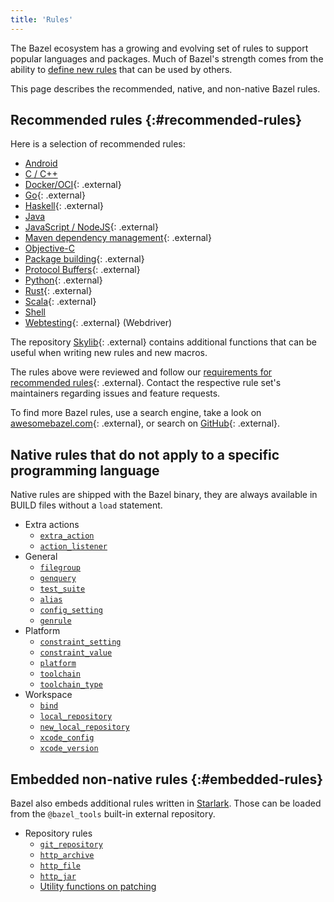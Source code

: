 ```yaml
---
title: 'Rules'
---
```


The Bazel ecosystem has a growing and evolving set of rules to support popular
languages and packages. Much of Bazel's strength comes from the ability to
[define new rules](/versions/8.0.0/extending/concepts) that can be used by others.

This page describes the recommended, native, and non-native Bazel rules.

## Recommended rules {:#recommended-rules}

Here is a selection of recommended rules:

* [Android](/versions/8.0.0/docs/bazel-and-android)
* [C / C++](/versions/8.0.0/docs/bazel-and-cpp)
* [Docker/OCI](https://github.com/bazel-contrib/rules_oci){: .external}
* [Go](https://github.com/bazelbuild/rules_go){: .external}
* [Haskell](https://github.com/tweag/rules_haskell){: .external}
* [Java](/versions/8.0.0/docs/bazel-and-java)
* [JavaScript / NodeJS](https://github.com/bazelbuild/rules_nodejs){: .external}
* [Maven dependency management](https://github.com/bazelbuild/rules_jvm_external){: .external}
* [Objective-C](/versions/8.0.0/docs/bazel-and-apple)
* [Package building](https://github.com/bazelbuild/rules_pkg){: .external}
* [Protocol Buffers](https://github.com/bazelbuild/rules_proto#protobuf-rules-for-bazel){: .external}
* [Python](https://github.com/bazelbuild/rules_python){: .external}
* [Rust](https://github.com/bazelbuild/rules_rust){: .external}
* [Scala](https://github.com/bazelbuild/rules_scala){: .external}
* [Shell](/versions/8.0.0/reference/be/shell)
* [Webtesting](https://github.com/bazelbuild/rules_webtesting){: .external} (Webdriver)

The repository [Skylib](https://github.com/bazelbuild/bazel-skylib){: .external} contains
additional functions that can be useful when writing new rules and new
macros.

The rules above were reviewed and follow our
[requirements for recommended rules](/versions/8.0.0/community/recommended-rules){: .external}.
Contact the respective rule set's maintainers regarding issues and feature
requests.

To find more Bazel rules, use a search engine, take a look on
[awesomebazel.com](https://awesomebazel.com/){: .external}, or search on
[GitHub](https://github.com/search?o=desc&q=bazel+rules&s=stars&type=Repositories){: .external}.

## Native rules that do not apply to a specific programming language

Native rules are shipped with the Bazel binary, they are always available in
BUILD files without a `load` statement.

* Extra actions
  - [`extra_action`](/versions/8.0.0/reference/be/extra-actions#extra_action)
  - [`action_listener`](/versions/8.0.0/reference/be/extra-actions#action_listener)
* General
  - [`filegroup`](/versions/8.0.0/reference/be/general#filegroup)
  - [`genquery`](/versions/8.0.0/reference/be/general#genquery)
  - [`test_suite`](/versions/8.0.0/reference/be/general#test_suite)
  - [`alias`](/versions/8.0.0/reference/be/general#alias)
  - [`config_setting`](/versions/8.0.0/reference/be/general#config_setting)
  - [`genrule`](/versions/8.0.0/reference/be/general#genrule)
* Platform
  - [`constraint_setting`](/versions/8.0.0/reference/be/platforms-and-toolchains#constraint_setting)
  - [`constraint_value`](/versions/8.0.0/reference/be/platforms-and-toolchains#constraint_value)
  - [`platform`](/versions/8.0.0/reference/be/platforms-and-toolchains#platform)
  - [`toolchain`](/versions/8.0.0/reference/be/platforms-and-toolchains#toolchain)
  - [`toolchain_type`](/versions/8.0.0/reference/be/platforms-and-toolchains#toolchain_type)
* Workspace
  - [`bind`](/versions/8.0.0/reference/be/workspace#bind)
  - [`local_repository`](/versions/8.0.0/reference/be/workspace#local_repository)
  - [`new_local_repository`](/versions/8.0.0/reference/be/workspace#new_local_repository)
  - [`xcode_config`](/versions/8.0.0/reference/be/objective-c#xcode_config)
  - [`xcode_version`](/versions/8.0.0/reference/be/objective-c#xcode_version)

## Embedded non-native rules {:#embedded-rules}

Bazel also embeds additional rules written in [Starlark](/versions/8.0.0/rules/language). Those can be loaded from
the `@bazel_tools` built-in external repository.

* Repository rules
  - [`git_repository`](/versions/8.0.0/rules/lib/repo/git#git_repository)
  - [`http_archive`](/versions/8.0.0/rules/lib/repo/http#http_archive)
  - [`http_file`](/versions/8.0.0/rules/lib/repo/http#http_archive)
  - [`http_jar`](/versions/8.0.0/rules/lib/repo/http#http_jar)
  - [Utility functions on patching](/versions/8.0.0/rules/lib/repo/utils)
